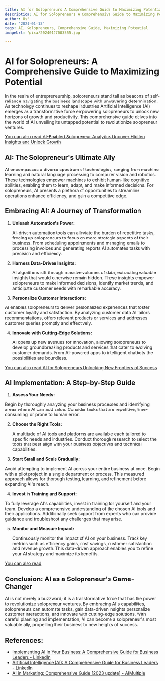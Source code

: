 ```yaml
---
title: AI for Solopreneurs A Comprehensive Guide to Maximizing Potential
description: AI for Solopreneurs A Comprehensive Guide to Maximizing Potential
author: Usf
date: '2024-01-13'
tags: AI, Solopreneurs, Comprehensive Guide, Maximizing Potential
imageUrl: /pixa/20240117003555.jpg

---
```

# AI for Solopreneurs: A Comprehensive Guide to Maximizing Potential

In the realm of entrepreneurship,  solopreneurs stand tall as beacons of self-reliance navigating the business landscape with unwavering determination. As technology continues to  reshape industries Artificial Intelligence (AI) emerges as a transformative force empowering solopreneurs to unlock new horizons of  growth and productivity. This comprehensive guide delves  into the  world of AI unveiling its  untapped potential  to revolutionize solopreneur ventures.

[You can also read AI-Enabled Solopreneur Analytics Uncover Hidden Insights and Unlock Growth](AI-Enabled%20Solopreneur%20Analytics%20Uncover%20Hidden%20Insights%20and%20Unlock%20Growth)


## AI: The Solopreneur's Ultimate Ally

AI  encompasses a diverse spectrum of technologies, ranging  from machine learning and natural language processing to computer vision and robotics. These technologies empower machines to exhibit human-like cognitive abilities, enabling them  to learn, adapt, and make informed decisions. For solopreneurs, AI presents a plethora of opportunities to streamline operations enhance efficiency, and gain a competitive edge.

## Embracing AI: A Journey of Transformation

1. **Unleash Automation's Power:**

   AI-driven automation tools can alleviate the  burden of repetitive tasks, freeing up solopreneurs to focus  on more strategic aspects of their business. From scheduling appointments and managing emails to processing invoices and generating reports AI automates tasks with precision and efficiency.

2. **Harness Data-Driven Insights:**

   AI algorithms sift through massive volumes of data, extracting valuable insights that  would otherwise remain  hidden. These  insights empower solopreneurs to make informed decisions, identify market trends, and anticipate customer needs with remarkable accuracy.

3.  **Personalize Customer  Interactions:**

   AI enables solopreneurs to deliver personalized experiences that foster  customer loyalty and satisfaction. By analyzing customer data AI tailors recommendations, offers relevant products or services and addresses customer  queries promptly and effectively.

4. **Innovate with Cutting-Edge Solutions:**

    AI opens up new avenues for innovation, allowing  solopreneurs to  develop groundbreaking products and services that cater to evolving customer demands. From AI-powered  apps to intelligent chatbots the possibilities are boundless.

[You can also read AI for Solopreneurs Unlocking New Frontiers of Success](AI%20for%20Solopreneurs%20Unlocking%20New%20Frontiers%20of%20Success)


## AI Implementation: A Step-by-Step Guide

1.  **Assess Your Needs:**

   Begin by thoroughly analyzing your business processes and identifying areas where AI can add value. Consider tasks that are repetitive, time-consuming, or prone to  human error.

2. **Choose the Right Tools:**

   A multitude  of AI tools and platforms are available each tailored to specific needs and industries. Conduct thorough research to select the  tools  that best align with your business objectives and technical capabilities.

3.  **Start  Small and Scale Gradually:**

   Avoid attempting to implement AI across  your entire business at once. Begin  with a pilot project in a single department or process. This measured approach allows for thorough testing, learning,  and refinement before expanding  AI's reach.

4.  **Invest in  Training  and Support:**

   To fully leverage AI's  capabilities, invest in training for  yourself and your team. Develop a comprehensive understanding of the chosen AI tools  and their applications. Additionally seek  support  from experts who can provide guidance and troubleshoot  any challenges that may arise.

5. **Monitor and Measure Impact:**

    Continuously monitor  the  impact of AI  on your business.  Track key metrics such as efficiency gains, cost savings, customer satisfaction and  revenue growth. This data-driven approach enables you to refine  your AI strategy and maximize its benefits.

[You can  also read ]()


## Conclusion: AI as a Solopreneur's Game-Changer

AI is not  merely a buzzword; it is a  transformative force that has the power to revolutionize solopreneur ventures.  By embracing AI's capabilities, solopreneurs can automate tasks, gain data-driven insights personalize  customer interactions, and innovate with cutting-edge solutions.  With careful planning and implementation, AI can  become a solopreneur's most valuable ally,  propelling  their business to new heights of success.

## References:
- [Implementing AI in Your Business: A Comprehensive Guide for Business Leaders - LinkedIn](https://www.linkedin.com/pulse/implementing-ai-your-business-comprehensive-guide-leaders-klaunch-wihoc?trk=article-ssr-frontend-pulse_more-articles_related-content-card)
- [Artificial Intelligence (AI): A Comprehensive Guide for Business Leaders - LinkedIn](https://www.linkedin.com/pulse/artificial-intelligence-ai-comprehensive-guide-kamal)
- [AI in Marketing: Comprehensive Guide [2023 update] - AIMultiple](https://research.aimultiple.com/marketing-ai/)
